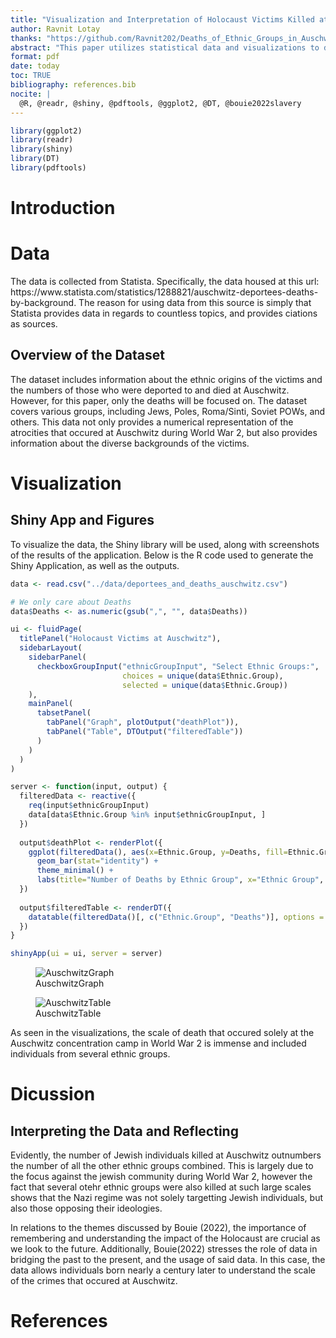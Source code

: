 ```yaml
---
title: "Visualization and Interpretation of Holocaust Victims Killed at Auschwitz"
author: Ravnit Lotay
thanks: "https://github.com/Ravnit202/Deaths_of_Ethnic_Groups_in_Auschwitz"
abstract: "This paper utilizes statistical data and visualizations to display the scope of death that occured for various ethnic groups at the Auschwitz concentration camp during World War 2."
format: pdf
date: today
toc: TRUE
bibliography: references.bib
nocite: |
  @R, @readr, @shiny, @pdftools, @ggplot2, @DT, @bouie2022slavery
---
```


```r
library(ggplot2)
library(readr)
library(shiny)
library(DT)
library(pdftools)
```

# Introduction

# Data
The data is collected from Statista. Specifically, the data housed at this url: https://www.statista.com/statistics/1288821/auschwitz-deportees-deaths-by-background. The reason for using data from this source is simply that Statista provides data in regards to countless topics, and provides ciations as sources.

## Overview of the Dataset

The dataset includes information about the ethnic origins of the victims and the numbers of those who were deported to and died at Auschwitz. However, for this paper, only the deaths will be focused on. The dataset covers various groups, including Jews, Poles, Roma/Sinti, Soviet POWs, and others. This data not only provides a numerical representation of the atrocities that occured at Auschwitz during World War 2, but also provides information about the diverse backgrounds of the victims. 

# Visualization

## Shiny App and Figures
To visualize the data, the Shiny library will be used, along with screenshots of the results of the application. Below is the R code used to generate the Shiny Application, as well as the outputs.
```r
data <- read.csv("../data/deportees_and_deaths_auschwitz.csv")

# We only care about Deaths
data$Deaths <- as.numeric(gsub(",", "", data$Deaths))

ui <- fluidPage(
  titlePanel("Holocaust Victims at Auschwitz"),
  sidebarLayout(
    sidebarPanel(
      checkboxGroupInput("ethnicGroupInput", "Select Ethnic Groups:",
                         choices = unique(data$Ethnic.Group),
                         selected = unique(data$Ethnic.Group))
    ),
    mainPanel(
      tabsetPanel(
        tabPanel("Graph", plotOutput("deathPlot")),
        tabPanel("Table", DTOutput("filteredTable"))
      )
    )
  )
)

server <- function(input, output) {
  filteredData <- reactive({
    req(input$ethnicGroupInput)
    data[data$Ethnic.Group %in% input$ethnicGroupInput, ]
  })
  
  output$deathPlot <- renderPlot({
    ggplot(filteredData(), aes(x=Ethnic.Group, y=Deaths, fill=Ethnic.Group)) +
      geom_bar(stat="identity") +
      theme_minimal() +
      labs(title="Number of Deaths by Ethnic Group", x="Ethnic Group", y="Number of Deaths")
  })
  
  output$filteredTable <- renderDT({
    datatable(filteredData()[, c("Ethnic.Group", "Deaths")], options = list(pageLength = 5))
  })
}

shinyApp(ui = ui, server = server)
```

![AuschwitzGraph](../figures/Graph.png)

![AuschwitzTable](../figures/Table.png)

As seen in the visualizations, the scale of death that occured solely at the Auschwitz concentration camp in World War 2 is immense and included individuals from several ethnic groups.


# Dicussion

## Interpreting the Data and Reflecting
Evidently, the number of Jewish individuals killed at Auschwitz outnumbers the number of all the other ethnic groups combined. This is largely due to the focus against the jewish community during World War 2, however the fact that several otehr ethnic groups were also killed at such large scales shows that the Nazi regime was not solely targetting Jewish individuals, but also those opposing their ideologies.

In relations to the themes discussed by Bouie (2022), the importance of remembering and understanding the impact of the Holocaust are crucial as we look to the future. Additionally, Bouie(2022) stresses the role of data in bridging the past to the present, and the usage of said data. In this case, the data allows individuals born nearly a century later to understand the scale of the crimes that occured at Auschwitz. 

\newpage

# References